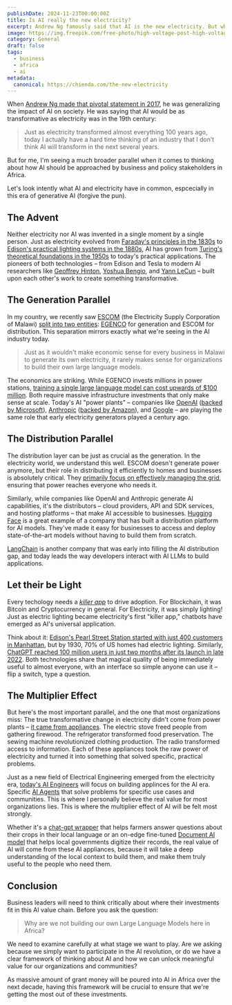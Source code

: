 ```yaml
---
publishDate: 2024-11-23T00:00:00Z
title: Is AI really the new electricity?
excerpt: Andrew Ng famously said that AI is the new electricity. But what does that mean if you are a business or policy stakeholder in Africa? I discuss my understanding of this analogy at a deeper level.
image: https://img.freepik.com/free-photo/high-voltage-post-high-voltage-tower_1127-3230.jpg
category: General
draft: false
tags:
  - business
  - africa
  - ai
metadata:
  canonical: https://chienda.com/the-new-electricity
---
```


When [Andrew Ng made that pivotal statement in 2017](https://www.gsb.stanford.edu/insights/andrew-ng-why-ai-new-electricity), he was generalizing the impact of AI on society. He was saying that AI would be as transformative as electricity was in the 19th century:

> Just as electricity transformed almost everything 100 years ago, today I actually have a hard time thinking of an industry that I don’t think AI will transform in the next several years.

But for me, I'm seeing a much broader parallel when it comes to thinking about how AI should be approached by business and policy stakeholders in Africa.

Let's look intently what AI and electricity have in common, espcecially in this era of generative AI (forgive the pun).

## The Advent

Neither electricity nor AI was invented in a single moment by a single person. Just as electricity evolved from [Faraday's principles in the 1830s](https://www.livescience.com/53509-faradays-law-induction.html) to [Edison's practical lighting systems in the 1880s](https://electricityforum.com/thomas-edison-electricity), AI has grown from [Turing's theoretical foundations in the 1950s](https://aimagazine.com/machine-learning/alan-turing-a-strong-legacy-that-powers-modern-ai) to today's practical applications. The pioneers of both technologies – from Edison and Tesla to modern AI researchers like [Geoffrey Hinton](https://scholar.google.com/citations?user=JicYPdAAAAAJ&hl=en), [Yoshua Bengio](https://yoshuabengio.org/), and [Yann LeCun](https://yann.lecun.com/) – built upon each other's work to create something transformative.

## The Generation Parallel

In my country, we recently saw [ESCOM](https://www.escom.mw/) (the Electricity Supply Corporation of Malawi) [split into two entities](https://www.nyasatimes.com/malawi-govt-split-escom-again-forms-power-market-limited/): [EGENCO](https://www.egenco.mw/) for generation and ESCOM for distribution. This separation mirrors exactly what we're seeing in the AI industry today.

> Just as it wouldn't make economic sense for every business in Malawi to generate its own electricity, it rarely makes sense for organizations to build their own large language models.

The economics are striking. While EGENCO invests millions in power stations, [training a single large language model can cost upwards of $100 million](https://www.flowhunt.io/glossary/cost-of-llm/). Both require massive infrastructure investments that only make sense at scale. Today's AI "power plants" – companies like [OpenAI](https://openai.com/) ([backed by Microsoft](https://africa.businessinsider.com/news/microsoft-discloses-equity-investment-in-openai-for-the-first-time-sec-filing-shows/0y4126n)), [Anthropic](https://www.anthropic.com/) ([backed by Amazon](https://www.aboutamazon.com/news/aws/amazon-invests-additional-4-billion-anthropic-ai)), and [Google](https://gemini.google.com/) – are playing the same role that early electricity generators played a century ago.

## The Distribution Parallel

The distribution layer can be just as crucial as the generation. In the electricity world, we understand this well. ESCOM doesn't generate power anymore, but their role in distributing it efficiently to homes and businesses is absolutely critical. They [primarily focus on effectively managing the grid](https://www.esi-africa.com/industry-sectors/transmission-and-distribution/malawi-new-funding-will-help-escom-construct-a-transmission-line/), ensuring that power reaches everyone who needs it.

Similarly, while companies like OpenAI and Anthropic generate AI capabilities, it's the distributors – cloud providers, API and SDK services, and hosting platforms – that make AI accessible to businesses. [Hugging Face](https://huggingface.co/) is a great example of a company that has built a distribution platform for AI models. They've made it easy for businesses to access and deploy state-of-the-art models without having to build them from scratch.

[LangChain](https://www.langchain.com/) is another company that was early into filling the AI distribution gap, and today leads the way developers interact with AI LLMs to build applications.

## Let their be Light

Every techology needs a [_killer app_](https://www.pcmag.com/encyclopedia/term/killer-app) to drive adoption. For Blockchain, it was Bitcoin and Cryptocurrency in general. For Electricity, it was simply lighting! Just as electric lighting became electricity's first "killer app," chatbots have emerged as AI's universal application.

Think about it: [Edison's Pearl Street Station started with just 400 customers in Manhattan](https://historictownsofamerica.com/first-power-plant-station), but by 1930, 70% of US homes had electric lighting. Similarly, [ChatGPT reached 100 million users in just two months after its launch in late 2022](https://www.notta.ai/en/blog/chatgpt-statistics). Both technologies share that magical quality of being immediately useful to almost everyone, with an interface so simple anyone can use it – flip a switch, type a question.

## The Multiplier Effect

But here's the most important parallel, and the one that most organizations miss: The true transformative change in electricity didn't come from power plants – [it came from appliances](https://penntoday.upenn.edu/news/how-appliance-boom-moved-more-women-workforce). The electric stove freed people from gathering firewood. The refrigerator transformed food preservation. The sewing machine revolutionized clothing production. The radio transformed access to information. Each of these appliances took the raw power of electricity and turned it into something that solved specific, practical problems.

Just as a new field of Electrical Engineering emerged from the electricity era, [today's AI Engineers](/accidental-ai-engineer) will focus on building applinces for the AI era. Specific [AI Agents](https://www.youtube.com/watch?v=KrRD7r7y7NY) that solve problems for specific use cases and communities. This is where I personally believe the real value for most organizations lies. This is where the multiplier effect of AI will be felt most strongly.

Whether it's a [chat-gpt wrapper](https://www.bizway.io/blog/what-is-a-chatgpt-wrapper) that helps farmers answer questions about their crops in their local language or an on-edge fine-tuned [Document AI model](https://arxiv.org/pdf/2204.08387) that helps local governments digitize their records, the real value of AI will come from these AI appliances, because it will take a deep understanding of the local context to build them, and make them truly useful to the people who need them.

## Conclusion

Business leaders will need to think critically about where their investments fit in this AI value chain. Before you ask the question:

> Why are we not building our own Large Language Models here in Africa?

We need to examine carefully at what stage we want to play. Are we asking because we simply want to participate in the AI revolution, or do we have a clear framework of thinking about AI and how we can unlock meaningful value for our organizations and communities?

As massive amount of grant money will be poured into AI in Africa over the next decade, having this framework will be crucial to ensure that we're getting the most out of these investments.
